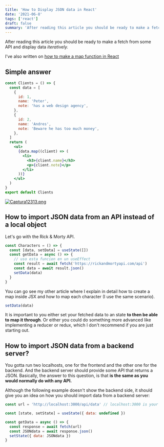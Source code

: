 ```yaml
---
title: 'How to Display JSON data in React'
date: '2021-06-8'
tags: ['react']
draft: false
summary: 'After reading this article you should be ready to make a fetch from some API and display data iteratively.'
---
```


After reading this article you should be ready to make a fetch from some API and display data _iteratively._

I've also written on [how to make a map function in React](/blog/map-inside-jsx)

## Simple answer

```jsx
const Clients = () => {
  const data = [
    {
      id: 1,
      name: 'Peter',
      note: 'has a web design agency',
    },
    {
      id: 2,
      name: 'Andres',
      note: 'Beware he has too much money',
    },
  ]
  return (
    <ul>
      {data.map((client) => (
        <li>
          <h3>{client.name}</h3>
          <p>{client.note}</p>
        </li>
      ))}
    </ul>
  )
}
export default Clients
```

[![Captura12313.png](https://i.postimg.cc/vmnfHPyb/Captura12313.png)](https://postimg.cc/yJVkLyWb)

## How to import JSON data from an API instead of a local object

Let's go with the Rick & Morty API.

```jsx
const Characters = () => {
  const [data, setData] = useState([])
  const getData = async () => {
    // uso esta funcion en un useEffect
    const result = await fetch('https://rickandmortyapi.com/api')
    const data = await result.json()
    setData(data)
  }
}
```

You can go see my other article where I explain in detail how to create a map inside JSX and how to map each character (I use the same scenario).

```jsx
setData(data)
```

It is important to you either set your fetched data to an state **to then be able to map it through**. Or either you could do something more advanced like implementing a reducer or redux, which I don't recommend if you are just starting out.

## How to import JSON data from a backend server?

You gotta run two localhosts, one for the frontend and the other one for the backend. And the backend server should provide some API that returns a JSON. Basically, the answer to this question, is that **is the same as you would normally do with any API.**

Although the following example doesn't show the backend side, it should give you an idea on how you should import data from a backend server:

```jsx
const url = 'http://localhost:3000/api/data' // localhost:3000 is your backend

const [state, setState] = useState({ data: undefined })

const getData = async () => {
  const response = await fetch(url)
  const JSONdata = await response.json()
  setState({ data: JSONdata })
}
```

